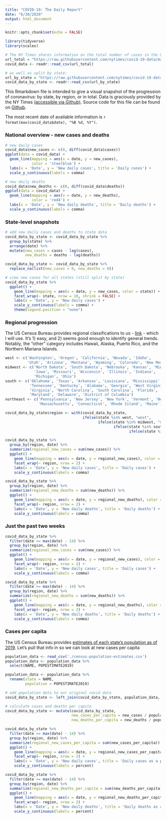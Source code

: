 ```yaml
---
title: "COVID-19: The Daily Report"
date: "6/20/2020"
output: html_document
---
```


```r
knitr::opts_chunk$set(echo = FALSE)

library(tidyverse)
library(scales)

# The NY Times shares information on the total number of cases in the US:
url_total = "https://raw.githubusercontent.com/nytimes/covid-19-data/master/us.csv"
covid_data <- readr::read_csv(url_total)

# as well as split by state:
url_by_state = "https://raw.githubusercontent.com/nytimes/covid-19-data/master/us-states.csv"
covid_data_by_state <- readr::read_csv(url_by_state)
```

This Rmarkdown file is intended to give a visual snapshot of the progression of coronavirus: by state, by region, or in total. Data is graciously provided by the NY Times [(accessible via Github)](https://github.com/nytimes/covid-19-data). Source code for this file can be found on [Github](https://github.com/brianrice2/covid-19).

The most recent date of available information is `r format(max(covid_data$date), "%B %d, %Y")`.

### National overview - new cases and deaths

```r
# new daily cases
covid_data$new_cases <- c(0, diff(covid_data$cases))
ggplot(data = covid_data) +
  geom_line(mapping = aes(x = date, y = new_cases),
            color = 'steelblue') +
  labs(x = 'Date', y = 'New daily cases', title = 'Daily cases') +
  scale_y_continuous(labels = comma)
```


```r
# new daily deaths
covid_data$new_deaths <- c(0, diff(covid_data$deaths))
ggplot(data = covid_data) +
  geom_line(mapping = aes(x = date, y = new_deaths),
            color = 'red4') +
  labs(x = 'Date', y = 'New daily deaths', title = 'Daily deaths') +
  scale_y_continuous(labels = comma)
```

### State-level snapshots

```r
# add new daily cases and deaths to state data
covid_data_by_state <- covid_data_by_state %>% 
  group_by(state) %>% 
  arrange(date) %>% 
  mutate(new_cases = cases - lag(cases),
         new_deaths = deaths - lag(deaths))

covid_data_by_state <- covid_data_by_state %>% 
  replace_na(list(new_cases = 0, new_deaths = 0))
```

```r
# view new cases for all states (still split by state)
covid_data_by_state %>% 
  ggplot() +
    geom_line(mapping = aes(x = date, y = new_cases, color = state)) +
    facet_wrap(~ state, nrow = 10, shrink = FALSE) +
    labs(x = 'Date', y = 'New daily cases') +
    scale_y_continuous(labels = comma) +
    theme(legend.position = "none")
```

### Regional progression

The US Census Bureau provides regional classifications to us - [link](https://www2.census.gov/geo/pdfs/maps-data/maps/reference/us_regdiv.pdf) - which I will use. It's 1) easy, and 2) seems good enough to identify general trends. Notably, the "other" category includes Hawaii, Alaska, Puerto Rico, and the Northern Mariana Islands.

```r
west <- c('Washington', 'Oregon', 'California', 'Nevada', 'Idaho',
          'Utah', 'Arizona', 'Montana', 'Wyoming', 'Colorado', 'New Mexico')
midwest <- c('North Dakota', 'South Dakota', 'Nebraska', 'Kansas', 'Minnesota',
             'Iowa', 'Missouri', 'Wisconsin', 'Illinois', 'Indiana',
             'Michigan', 'Ohio')
south <- c('Oklahoma', 'Texas', 'Arkansas', 'Louisiana', 'Mississippi',
           'Tennessee', 'Kentucky', 'Alabama', 'Georgia', 'West Virginia',
           'Virginia', 'North Carolina', 'South Carolina', 'Florida',
           'Maryland', 'Delaware', 'District of Columbia')
northeast <- c('Pennsylvania', 'New Jersey', 'New York', 'Vermont', 'New Hampshire',
               'Massachusetts', 'Connecticut', 'Rhode Island', 'Maine')
```

```r
covid_data_by_state$region <- with(covid_data_by_state,
                                   ifelse(state %in% west, "west",
                                          ifelse(state %in% midwest, "midwest",
                                                 ifelse(state %in% south, "south",
                                                        ifelse(state %in% northeast, "northeast", "other")))))
```

```r
covid_data_by_state %>% 
  group_by(region, date) %>%
  summarize(regional_new_cases = sum(new_cases)) %>% 
  ggplot() +
    geom_line(mapping = aes(x = date, y = regional_new_cases), color = 'steelblue') +
    facet_wrap(~ region, nrow = 2) +
    labs(x = 'Date', y = 'New daily cases', title = 'Daily cases') +
    scale_y_continuous(labels = comma)
```

```r
covid_data_by_state %>% 
  group_by(region, date) %>%
  summarize(regional_new_deaths = sum(new_deaths)) %>% 
  ggplot() +
    geom_line(mapping = aes(x = date, y = regional_new_deaths), color = 'red4') +
    facet_wrap(~ region, nrow = 2) +
    labs(x = 'Date', y = 'New daily deaths', title = 'Daily deaths') +
    scale_y_continuous(labels = comma)
```

### Just the past two weeks

```r
covid_data_by_state %>%
  filter(date >= max(date) - 14) %>%
  group_by(region, date) %>%
  summarize(regional_new_cases = sum(new_cases)) %>%
  ggplot() +
    geom_line(mapping = aes(x = date, y = regional_new_cases), color = 'steelblue') +
    facet_wrap(~ region, nrow = 2) +
    labs(x = 'Date', y = 'New daily cases', title = 'Daily cases') +
    scale_y_continuous(labels = comma)
```

```r
covid_data_by_state %>%
  filter(date >= max(date) - 14) %>%
  group_by(region, date) %>%
  summarize(regional_new_deaths = sum(new_deaths)) %>%
  ggplot() +
    geom_line(mapping = aes(x = date, y = regional_new_deaths), color = 'red4') +
    facet_wrap(~ region, nrow = 2) +
    labs(x = 'Date', y = 'New daily deaths', title = 'Daily deaths') +
    scale_y_continuous(labels = comma)
```

### Cases per capita

The US Census Bureau provides [estimates of each state's population as of 2019](https://www2.census.gov/programs-surveys/popest/datasets/). Let's pull that info in so we can look at new cases per capita

```r
population_data <- read_csv('./census-population-estimates.csv')
population_data <- population_data %>% 
  select(NAME, POPESTIMATE2019)

population_data <- population_data %>%
  rename(state = NAME,
         population = POPESTIMATE2019)

# add population data to our original covid data
covid_data_by_state <- left_join(covid_data_by_state, population_data, by = 'state')

# calculate cases and deaths per capita
covid_data_by_state <- mutate(covid_data_by_state,
                              new_cases_per_capita = new_cases / population,
                              new_deaths_per_capita = new_deaths / population)
```

```r
covid_data_by_state %>%
  filter(date >= max(date) - 14) %>%
  group_by(region, date) %>%
  summarize(regional_new_cases_per_capita = sum(new_cases_per_capita)) %>%
  ggplot() +
    geom_line(mapping = aes(x = date, y = regional_new_cases_per_capita), color = 'steelblue') +
    facet_wrap(~ region, nrow = 2) +
    labs(x = 'Date', y = 'New daily cases', title = 'Daily cases as a percentage of population') +
    scale_y_continuous(labels = percent)
```

```r
covid_data_by_state %>%
  filter(date >= max(date) - 14) %>%
  group_by(region, date) %>%
  summarize(regional_new_deaths_per_capita = sum(new_deaths_per_capita)) %>%
  ggplot() +
    geom_line(mapping = aes(x = date, y = regional_new_deaths_per_capita), color = 'red4') +
    facet_wrap(~ region, nrow = 2) +
    labs(x = 'Date', y = 'New daily deaths', title = 'Daily deaths as a percentage of population') +
    scale_y_continuous(labels = percent)
```
